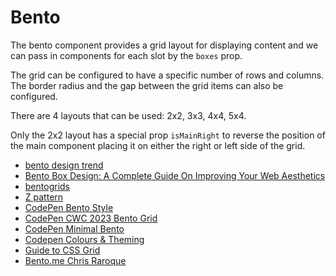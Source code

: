 

<Meta title="design system/organisms/bento" />

# Bento

The bento component provides a grid layout for displaying content and we can pass in components for each slot by the `boxes` prop. 

The grid can be configured to have a specific number of rows and columns. The border radius and the gap between the grid items can also be configured. 

There are 4 layouts that can be used: 2x2, 3x3, 4x4, 5x4.

Only the 2x2 layout has a special prop `isMainRight` to reverse the position of the main component placing it on either the right or left side of the grid.


<Canvas>
  <Story name="2 x 2 Grid">
    <BentoStory grid="2x2" gap={2} borderRadius={0} isMainRight={true} />
  </Story>
  <Story name="3 x 3 Grid" >
    <BentoStory grid="3x3" gap={5} borderRadius={20}/>
  </Story>
    <Story name="4 x 4 Grid" >
    <BentoStory grid="4x4" gap={5} borderRadius={8} />
  </Story>
  <Story name="5 x 4 Grid" >
    <BentoStory grid="5x4" gap={2} borderRadius={5} />
  </Story>
</Canvas>


- [bento design trend](https://bootcamp.uxdesign.cc/web-design-trend-bento-box-95814d99ac62)
- [Bento Box Design: A Complete Guide On Improving Your Web Aesthetics](https://alphaefficiency.com/bento-box-design)
- [bentogrids](https://bentogrids.com/)
- [Z pattern](https://vanseodesign.com/web-design/3-design-layouts/)
- [CodePen Bento Style](https://codepen.io/ecemgo/pen/YzBZjjb)
- [CodePen CWC 2023 Bento Grid](https://codepen.io/aryancodeworm/pen/mdvwGVZ?anon=true&view=pen)
- [CodePen Minimal Bento](https://codepen.io/ghaste/pen/gOqmXQa)
- [Codepen Colours & Theming](https://codepen.io/_rahul/pen/dyKagre)
- [Guide to CSS Grid](https://www.joshwcomeau.com/css/interactive-guide-to-grid/)
- [Bento.me Chris Raroque](https://bento.me/raroque)
